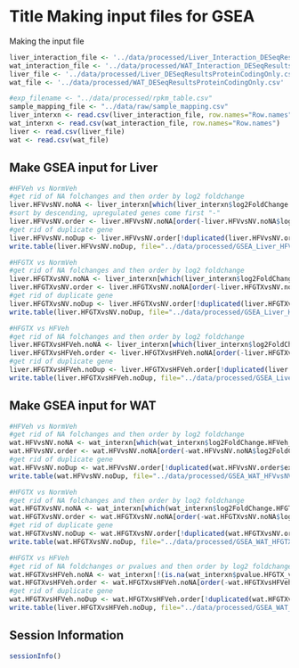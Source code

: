 Title Making input files for GSEA
========================================================

Making the input file

```r
liver_interaction_file <- '../data/processed/Liver_Interaction_DESeqResultsProteinCodingOnly.csv'
wat_interaction_file <- '../data/processed/WAT_Interaction_DESeqResultsProteinCodingOnly.csv'
liver_file <- '../data/processed/Liver_DESeqResultsProteinCodingOnly.csv'
wat_file <- '../data/processed/WAT_DESeqResultsProteinCodingOnly.csv'

#exp_filename <- "../data/processed/rpkm_table.csv"
sample_mapping_file <- "../data/raw/sample_mapping.csv"
liver_interxn <- read.csv(liver_interaction_file, row.names="Row.names")
wat_interxn <- read.csv(wat_interaction_file, row.names="Row.names")
liver <- read.csv(liver_file)
wat <- read.csv(wat_file)

```

Make GSEA input for Liver
-----------------
```r
#HFVeh vs NormVeh
#get rid of NA folchanges and then order by log2 foldchange
liver.HFVvsNV.noNA <- liver_interxn[which(liver_interxn$log2FoldChange.HFVeh_vs_NormVeh != 'NA'),]
#sort by descending, upregulated genes come first "-"
liver.HFVvsNV.order <- liver.HFVvsNV.noNA[order(-liver.HFVvsNV.noNA$log2FoldChange.HFVeh_vs_NormVeh),c(20,3)]
#get rid of duplicate gene
liver.HFVvsNV.noDup <- liver.HFVvsNV.order[!duplicated(liver.HFVvsNV.order$external_gene_name),]
write.table(liver.HFVvsNV.noDup, file="../data/processed/GSEA_Liver_HFVvsNV_preranked.rnk", sep="\t", row.names=FALSE, quote=FALSE)

#HFGTX vs NormVeh
#get rid of NA folchanges and then order by log2 foldchange
liver.HFGTXvsNV.noNA <- liver_interxn[which(liver_interxn$log2FoldChange.HFGTX_vs_NormVeh != 'NA'),]
liver.HFGTXvsNV.order <- liver.HFGTXvsNV.noNA[order(-liver.HFGTXvsNV.noNA$log2FoldChange.HFGTX_vs_NormVeh),c(20,9)]
#get rid of duplicate gene
liver.HFGTXvsNV.noDup <- liver.HFGTXvsNV.order[!duplicated(liver.HFGTXvsNV.order$external_gene_name),]
write.table(liver.HFGTXvsNV.noDup, file="../data/processed/GSEA_Liver_HFGTXvsNV_preranked.rnk", sep="\t", row.names=FALSE, quote=FALSE)

#HFGTX vs HFVeh
#get rid of NA folchanges and then order by log2 foldchange
liver.HFGTXvsHFVeh.noNA <- liver_interxn[which(liver_interxn$log2FoldChange.HFGTX_vs_HFVeh != 'NA'),]
liver.HFGTXvsHFVeh.order <- liver.HFGTXvsHFVeh.noNA[order(-liver.HFGTXvsHFVeh.noNA$log2FoldChange.HFGTX_vs_HFVeh),c(20,15)]
#get rid of duplicate gene
liver.HFGTXvsHFVeh.noDup <- liver.HFGTXvsHFVeh.order[!duplicated(liver.HFGTXvsHFVeh.order$external_gene_name),]
write.table(liver.HFGTXvsHFVeh.noDup, file="../data/processed/GSEA_Liver_HFGTXvsHFVeh_preranked.rnk", sep="\t", row.names=FALSE, quote=FALSE)

```

Make GSEA input for WAT
-----------------
```r
#HFVeh vs NormVeh
#get rid of NA folchanges and then order by log2 foldchange
wat.HFVvsNV.noNA <- wat_interxn[which(wat_interxn$log2FoldChange.HFVeh_vs_NormVeh != 'NA'),]
wat.HFVvsNV.order <- wat.HFVvsNV.noNA[order(-wat.HFVvsNV.noNA$log2FoldChange.HFVeh_vs_NormVeh),c(20,3)]
#get rid of duplicate gene
wat.HFVvsNV.noDup <- wat.HFVvsNV.order[!duplicated(wat.HFVvsNV.order$external_gene_name),]
write.table(wat.HFVvsNV.noDup, file="../data/processed/GSEA_WAT_HFVvsNV_preranked.rnk", sep="\t", row.names=FALSE, quote=FALSE)

#HFGTX vs NormVeh
#get rid of NA folchanges and then order by log2 foldchange
wat.HFGTXvsNV.noNA <- wat_interxn[which(wat_interxn$log2FoldChange.HFGTX_vs_NormVeh != 'NA'),]
wat.HFGTXvsNV.order <- wat.HFGTXvsNV.noNA[order(-wat.HFGTXvsNV.noNA$log2FoldChange.HFGTX_vs_NormVeh),c(20,9)]
#get rid of duplicate gene
wat.HFGTXvsNV.noDup <- wat.HFGTXvsNV.order[!duplicated(wat.HFGTXvsNV.order$external_gene_name),]
write.table(wat.HFGTXvsNV.noDup, file="../data/processed/GSEA_WAT_HFGTXvsNV_preranked.rnk", sep="\t", row.names=FALSE, quote=FALSE)

#HFGTX vs HFVeh
#get rid of NA foldchanges or pvalues and then order by log2 foldchange
wat.HFGTXvsHFVeh.noNA <- wat_interxn[!(is.na(wat_interxn$pvalue.HFGTX_vs_HFVeh|wat_interxn$log2FoldChange.HFGTX_vs_HFVeh)),]
wat.HFGTXvsHFVeh.order <- wat.HFGTXvsHFVeh.noNA[order(-wat.HFGTXvsHFVeh.noNA$log2FoldChange.HFGTX_vs_HFVeh),c(20,15)]
#get rid of duplicate gene
wat.HFGTXvsHFVeh.noDup <- wat.HFGTXvsHFVeh.order[!duplicated(wat.HFGTXvsHFVeh.order$external_gene_name),]
write.table(liver.HFGTXvsHFVeh.noDup, file="../data/processed/GSEA_WAT_HFGTXvsHFVeh_preranked.rnk", sep="\t", row.names=FALSE, quote=FALSE)

```


Session Information
---------------------

```r
sessionInfo()
```

